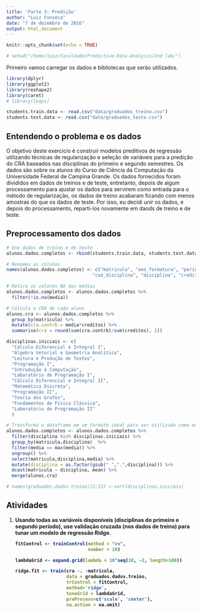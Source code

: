 ```yaml
---
title: 'Parte 3: Predição'
author: "Luiz Fonseca"
date: "7 de dezembro de 2016"
output: html_document
---
```


```r
knitr::opts_chunk$set(echo = TRUE)

# setwd("/home/luiz/Faculdade/Predictive-Data-Analysis/2nd lab/")
```

Primeiro vamos carregar os dados e bibliotecas que serão utilizados.

```r
library(dplyr)
library(ggplot2)
library(reshape2)
library(caret)
# library(leaps)

students.train.data <- read.csv("data/graduados_treino.csv")
students.test.data <- read.csv("data/graduados_teste.csv")
```

## Entendendo o problema e os dados

O objetivo deste exercício é construir modelos preditivos de regressão utilizando técnicas de regularização e seleção de variáveis para a predição do CRA baseados nas disciplinas do primeiro e segundo semestres. Os dados são sobre os alunos do Curso de Ciência da Computação da Universidade Federal de Campina Grande. Os dados fornecidos foram divididos em dados de treinos e de teste, entretanto, depois de algum processamento para ajustar os dados para servirem como entrada para o método de regularização, os dados de treino acabaram ficando com menos amostras do que os dados de teste. Por isso, eu decidi unir os dados, e depois do processamento, repartí-los novamente em daods de treino e de teste.

## Preprocessamento dos dados
```r
# Une dados de treino e de teste
alunos.dados.completos <- rbind(students.train.data, students.test.data)

# Renomea as colunas
names(alunos.dados.completos) <- c("matricula", "ano_formatura", "periodo_formatura",
                                "cod_disciplina", "disciplina", "creditos", "media")

# Retira os valores NA das médias
alunos.dados.completos <- alunos.dados.completos %>% 
  filter(!is.na(media))

# Calcula o CRA de cada aluno
alunos.cra <- alunos.dados.completos %>%
  group_by(matricula) %>%
  mutate(cra.contrb = media*creditos) %>%
  summarise(cra = round(sum(cra.contrb)/sum(creditos), 2))

disciplinas.iniciais <- c(
  "Cálculo Diferencial e Integral I",
  "Álgebra Vetorial e Geometria Analítica",
  "Leitura e Produção de Textos",
  "Programação I",
  "Introdução à Computação",
  "Laboratório de Programação I",
  "Cálculo Diferencial e Integral II",
  "Matemática Discreta",
  "Programação II",
  "Teoria dos Grafos",
  "Fundamentos de Física Clássica",
  "Laboratório de Programação II"
  )

# Transforma o dataframe em um formato ideal para ser utilizado como entrada do modelo
alunos.dados.completos <- alunos.dados.completos %>%
  filter(disciplina %in% disciplinas.iniciais) %>%
  group_by(matricula,disciplina)  %>%
  filter(media == max(media)) %>%
  ungroup() %>%
  select(matricula,disciplina,media) %>% 
  mutate(disciplina = as.factor(gsub(" ",".",disciplina))) %>%
  dcast(matricula ~ disciplina, mean) %>%
  merge(alunos.cra)

# names(graduados.dados.treino)[2:13] <-sort(disciplinas.iniciais) 

```

## Atividades
<ol>
<li><b>Usando todas as variáveis disponíveis (disciplinas do primeiro e segundo período), use validação cruzada (nos dados de treino) para tunar um modelo de regressão Ridge. <b></li>

```r
fitControl <- trainControl(method = "cv",
                           number = 10)

lambdaGrid <- expand.grid(lambda = 10^seq(10, -2, length=100))

ridge.fit <- train(cra ~. -matricula,
                   data = graduados.dados.treino,
                   trControl = fitControl,
                   method='ridge',
                   tuneGrid = lambdaGrid,
                   preProcess=c('scale', 'center'),
                   na.action = na.omit)
```

</ol>